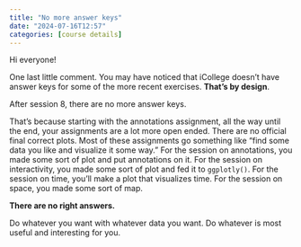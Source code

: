 ```yaml
---
title: "No more answer keys"
date: "2024-07-16T12:57"
categories: [course details]
---
```


Hi everyone!

One last little comment. You may have noticed that iCollege doesn't have answer keys for some of the more recent exercises. **That's by design**. 

After session 8, there are no more answer keys.

That's because starting with the annotations assignment, all the way until the end, your assignments are a lot more open ended. There are no official final correct plots. Most of these assignments go something like "find some data you like and visualize it some way." For the session on annotations, you made some sort of plot and put annotations on it. For the session on interactivity, you made some sort of plot and fed it to `ggplotly()`. For the session on time, you'll make a plot that visualizes time. For the session on space, you made some sort of map. 

**There are no right answers.**

Do whatever you want with whatever data you want. Do whatever is most useful and interesting for you.
